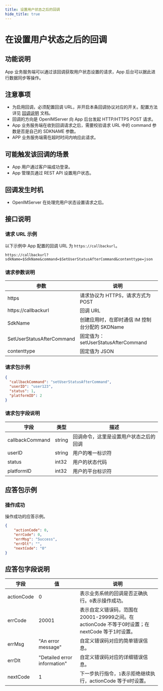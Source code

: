 ```yaml
---
title: 设置用户状态之后的回调
hide_title: true
---
```


# 在设置用户状态之后的回调

## 功能说明
App 业务服务端可以通过该回调获取用户状态设置的请求，App 后台可以据此进行数据同步等操作。

## 注意事项
- 为启用回调，必须配置回调 URL，并开启本条回调协议对应的开关。配置方法详见 [回调说明](../introduction) 文档。
- 回调的方向是 OpenIMServer 向 App 后台发起 HTTP/HTTPS POST 请求。
- App 业务服务端在收到回调请求之后，需要校验请求 URL 中的 command 参数是否是自己的 SDKNAME 参数。
- APP 业务服务端需在超时时间内响应此请求。

## 可能触发该回调的场景
- App 用户通过客户端成功登录。
- App 管理员通过 REST API 设置用户状态。

## 回调发生时机
- OpenIMServer 在处理完用户状态设置请求之后。

## 接口说明

### 请求 URL 示例
以下示例中 App 配置的回调 URL 为 `https://callbackurl`。
```plaintext
https://callbackurl?sdkName=$SdkName&command=$SetUserStatusAfterCommand&contenttype=json
```

### 请求参数说明

| 参数                   | 说明                                                   |
|-----------------------|------------------------------------------------------ |
| https                  | 请求协议为 HTTPS，请求方式为 POST                      |
| https://callbackurl   | 回调 URL                                               |
| SdkName               | 创建应用时，在即时通信 IM 控制台分配的 SKDName        |
| SetUserStatusAfterCommand | 固定值为：setUserStatusAfterCommand               |
| contenttype           | 固定值为 JSON                                         |

### 请求包示例
```json
{
  "callbackCommand": "setUserStatusAfterCommand",
  "userID": "user123",
  "status": 1,
  "platformID": 2
}
```

### 请求包字段说明

| 字段             | 类型    | 描述                         |
|-----------------|---------|-----------------------------|
| callbackCommand | string  | 回调命令，这里是设置用户状态之后的回调 |
| userID          | string  | 用户的唯一标识符             |
| status          | int32   | 用户的状态代码               |
| platformID      | int32   | 用户的平台标识符            |

## 应答包示例

### 操作成功
操作成功的应答示例。

```json
{
    "actionCode": 0,
    "errCode": 0,
    "errMsg": "Success",
    "errDlt": "",
    "nextCode": "0"
}
```

## 应答包字段说明

| 字段       | 值    | 说明                                   |
|------------|-------|--------------------------------------|
| actionCode | 0     | 表示业务系统的回调是否正确执行。`0`表示操作成功。|
| errCode    | 20001 | 表示自定义错误码，范围在20001-29999之间。在 actionCode 不等于0时设置；在 nextCode 等于1时设置。|
| errMsg     | "An error message" | 自定义错误码对应的简单错误信息。|
| errDlt     | "Detailed error information" | 自定义错误码对应的详细错误信息。|
| nextCode   | 1     | 下一步执行指令，`1`表示拒绝继续执行，actionCode 等于`0`时设置。|
